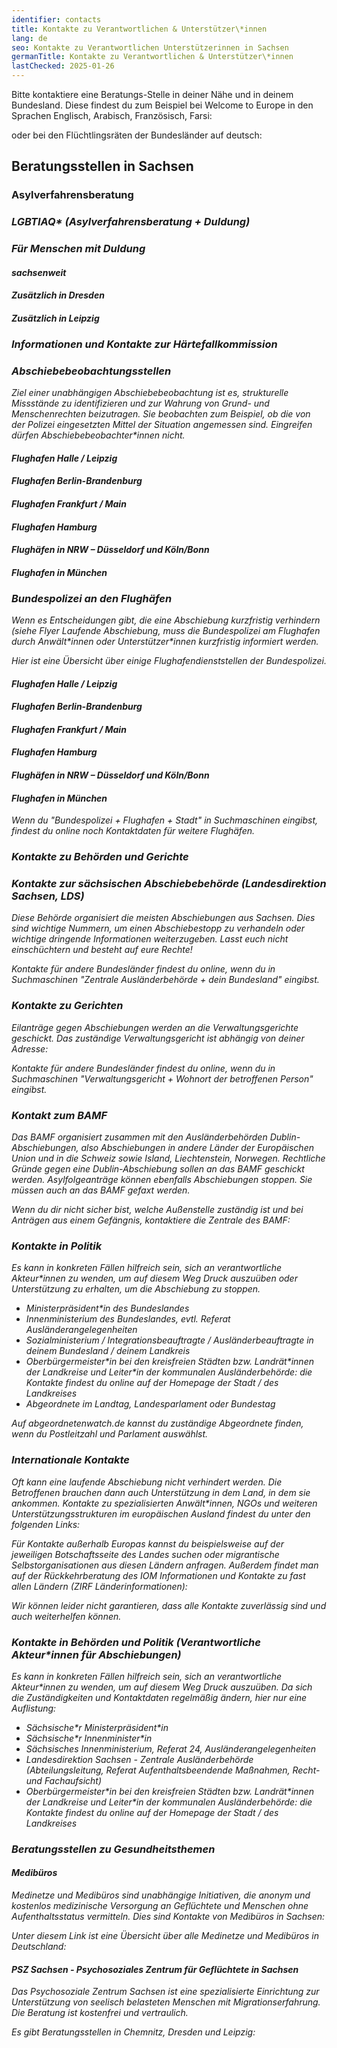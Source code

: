 ```yaml
---
identifier: contacts
title: Kontakte zu Verantwortlichen & Unterstützer\*innen
lang: de
seo: Kontakte zu Verantwortlichen Unterstützerinnen in Sachsen
germanTitle: Kontakte zu Verantwortlichen & Unterstützer\*innen
lastChecked: 2025-01-26
---
```



Bitte kontaktiere eine Beratungs-Stelle in deiner Nähe und in deinem Bundesland. Diese findest du zum Beispiel bei Welcome to Europe in den Sprachen Englisch, Arabisch, Französisch, Farsi:
<ExternalShortLink identifier="w2eu_contacts" />

oder bei den Flüchtlingsräten der Bundesländer auf deutsch:
<ExternalShortLink identifier="fluechtlingsraete" />

## Beratungsstellen in Sachsen

### Asylverfahrensberatung

<Address identifier="sfr_avb" />
<Address identifier="rlc_dresden" />
<Address identifier="rlc_leipzig" />

### LGBTIAQ* (Asylverfahrensberatung + Duldung)

<Address identifier="gerede_dresden" />
<Address identifier="rosalinde" />
<Address identifier="lsvd_chemnitz" />

### Für Menschen mit Duldung

#### sachsenweit

<Address identifier="sfr_perspectives" />

#### Zusätzlich in Dresden

<Address identifier="sfr_perspektive_bleiberecht" />
<Address identifier="rlc_dresden" />

#### Zusätzlich in Leipzig

<Address identifier="sfr_perspektive_leipzig" />
<Address identifier="rlc_leipzig" />
<Address identifier="space_leipzig" />

### Informationen und Kontakte zur Härtefallkommission

<Address identifier="hfksachsen" />
<ExternalShortLink identifier="saxhfk_hardship" />

### Abschiebebeobachtungsstellen

Ziel einer unabhängigen Abschiebebeobachtung ist es, strukturelle Missstände zu identifizieren und zur Wahrung von Grund- und Menschenrechten beizutragen. Sie beobachten zum Beispiel, ob die von der Polizei eingesetzten Mittel der Situation angemessen sind. Eingreifen dürfen Abschiebebeobachter\*innen nicht.

#### Flughafen Halle / Leipzig
<Address identifier="airport_halle_leipzig" />

#### Flughafen Berlin-Brandenburg
<Address identifier="airport_berlin-brandenburg" />

#### Flughafen Frankfurt / Main
<Address identifier="airport_frankfurt" />

#### Flughafen Hamburg
<Address identifier="airport_hh" />

#### Flughäfen in NRW – Düsseldorf und Köln/Bonn
<Address identifier="airport_nrw" />

#### Flughafen in München
<Address identifier="airport_munich" />

### Bundespolizei an den Flughäfen

Wenn es Entscheidungen gibt, die eine Abschiebung kurzfristig verhindern (siehe Flyer <InternalShortLink identifier="ongoing-deportation">Laufende Abschiebung</InternalShortLink>, muss die Bundespolizei am Flughafen durch Anwält\*innen oder Unterstützer\*innen kurzfristig informiert werden.

Hier ist eine Übersicht über einige Flughafendienststellen der Bundespolizei.

#### Flughafen Halle / Leipzig
<Address identifier="bupo_leipzig" />

#### Flughafen Berlin-Brandenburg
<Address identifier="bupo_ber" />

#### Flughafen Frankfurt / Main
<Address identifier="bupo_frankfurt" />

#### Flughafen Hamburg
<Address identifier="bupo_hh" />

#### Flughäfen in NRW – Düsseldorf und Köln/Bonn
<Address identifier="bupo_duesseldorf" />
<Address identifier="bupo_koeln" />

#### Flughafen in München
<Address identifier="bupo_mun" />

Wenn du "Bundespolizei + Flughafen + Stadt" in Suchmaschinen eingibst, findest du online noch Kontaktdaten für weitere Flughäfen.

### Kontakte zu Behörden und Gerichte

<Block identifier="fax" />

### Kontakte zur sächsischen Abschiebebehörde (Landesdirektion Sachsen, LDS)

Diese Behörde organisiert die meisten Abschiebungen aus Sachsen. 
Dies sind wichtige Nummern, um einen Abschiebestopp zu verhandeln oder wichtige dringende Informationen weiterzugeben.
Lasst euch nicht einschüchtern und besteht auf eure Rechte!

<Address identifier="lds" />

Kontakte für andere Bundesländer findest du online, wenn du in Suchmaschinen "Zentrale Ausländerbehörde + dein Bundesland" eingibst.

### Kontakte zu Gerichten

Eilanträge gegen Abschiebungen werden an die Verwaltungsgerichte geschickt. Das zuständige Verwaltungsgericht ist abhängig von deiner Adresse:
<Address identifier="vg_chemnitz" />
<Address identifier="vg_dresden" />
<Address identifier="vg_leipzig" />

Kontakte für andere Bundesländer findest du online, wenn du in Suchmaschinen "Verwaltungsgericht + Wohnort der betroffenen Person" eingibst.

### Kontakt zum BAMF

Das BAMF organisiert zusammen mit den Ausländerbehörden Dublin-Abschiebungen, also Abschiebungen in andere Länder der Europäischen Union und in die Schweiz sowie Island, Liechtenstein, Norwegen. Rechtliche Gründe gegen eine Dublin-Abschiebung sollen an das BAMF geschickt werden. Asylfolgeanträge können ebenfalls Abschiebungen stoppen. Sie müssen auch an das BAMF gefaxt werden.
<Address identifier="bamf-dd" />
<Address identifier="bamf-le" />
<Address identifier="bamf-ch" />
Wenn du dir nicht sicher bist, welche Außenstelle zuständig ist und bei Anträgen aus einem Gefängnis, kontaktiere die Zentrale des BAMF:
<Address identifier="bamf-allg" />

### Kontakte in Politik

Es kann in konkreten Fällen hilfreich sein, sich an verantwortliche Akteur\*innen zu wenden, um auf diesem Weg Druck auszuüben oder Unterstützung zu erhalten, um die Abschiebung zu stoppen.

- Ministerpräsident\*in des Bundeslandes
- Innenministerium des Bundeslandes, evtl. Referat Ausländerangelegenheiten
- Sozialministerium / Integrationsbeauftragte / Ausländerbeauftragte in deinem Bundesland / deinem Landkreis
- Oberbürgermeister\*in bei den kreisfreien Städten bzw. Landrät\*innen der Landkreise und Leiter\*in der kommunalen Ausländerbehörde: die Kontakte findest du online auf der Homepage der Stadt / des Landkreises
- Abgeordnete im Landtag, Landesparlament oder Bundestag

Auf abgeordnetenwatch.de kannst du zuständige Abgeordnete finden, wenn du Postleitzahl und Parlament auswählst.
<ExternalShortLink identifier="abgeordnetenwatch" />

### Internationale Kontakte

Oft kann eine laufende Abschiebung nicht verhindert werden. Die Betroffenen brauchen dann auch Unterstützung in dem Land, in dem sie ankommen.
Kontakte zu spezialisierten Anwält\*innen, NGOs und weiteren Unterstützungsstrukturen im europäischen Ausland findest du unter den folgenden Links:
<ExternalShortLink identifier="w2eu_contacts" />

<ExternalShortLink identifier="elena" />

Für Kontakte außerhalb Europas kannst du beispielsweise auf der jeweiligen Botschaftsseite des Landes suchen oder migrantische Selbstorganisationen aus diesen Ländern anfragen.
Außerdem findet man auf der Rückkehrberatung des IOM Informationen und Kontakte zu fast allen Ländern (ZIRF Länderinformationen):
<ExternalShortLink identifier="return" />

Wir können leider nicht garantieren, dass alle Kontakte zuverlässig sind und auch weiterhelfen können.

### Kontakte in Behörden und Politik (Verantwortliche Akteur\*innen für Abschiebungen)

Es kann in konkreten Fällen hilfreich sein, sich an verantwortliche Akteur\*innen zu wenden, um auf diesem Weg Druck auszuüben.
Da sich die Zuständigkeiten und Kontaktdaten regelmäßig ändern, hier nur eine Auflistung:

- Sächsische\*r Ministerpräsident\*in
- Sächsische\*r Innenminister\*in
- Sächsisches Innenministerium, Referat 24, Ausländerangelegenheiten
- Landesdirektion Sachsen - Zentrale Ausländerbehörde (Abteilungsleitung, Referat Aufenthaltsbeendende Maßnahmen, Recht- und Fachaufsicht)
- Oberbürgermeister\*in bei den kreisfreien Städten bzw. Landrät\*innen der Landkreise und Leiter\*in der kommunalen Ausländerbehörde: die Kontakte findest du online auf der Homepage der Stadt / des Landkreises

### Beratungsstellen zu Gesundheitsthemen

#### Medibüros

Medinetze und Medibüros sind unabhängige Initiativen, die anonym und kostenlos medizinische Versorgung an Geflüchtete und Menschen ohne Aufenthaltsstatus vermitteln.
Dies sind Kontakte von Medibüros in Sachsen:
<Address identifier="medibuero_chemnitz" />
<Address identifier="medinetz_dresden" />
<Address identifier="medinetz_leipzig" />
<Address identifier="medinetz_plauen" />

Unter diesem Link ist eine Übersicht über alle Medinetze und Medibüros in Deutschland:
<ExternalShortLink identifier="medibueros" />

#### PSZ Sachsen - Psychosoziales Zentrum für Geflüchtete in Sachsen

Das Psychosoziale Zentrum Sachsen ist eine spezialisierte Einrichtung zur Unterstützung von seelisch belasteten Menschen mit Migrationserfahrung. Die Beratung ist kostenfrei und vertraulich.
<ExternalShortLink identifier="psz" />

Es gibt Beratungsstellen in Chemnitz, Dresden und Leipzig:
<Address identifier="psz_chemnitz" />
<Address identifier="psz_dresden" />
<Address identifier="psz_leipzig" />



